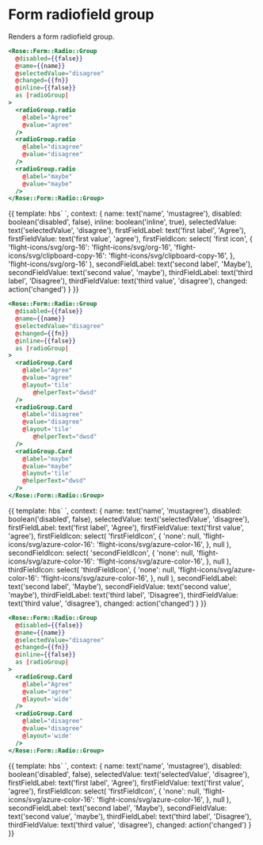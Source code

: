 
<Meta title="Rose|Form/Radio/Group" component="Form/Radio/Group" />

# Form radiofield group

Renders a form radiofield group.

```handlebars
<Rose::Form::Radio::Group
  @disabled={{false}}
  @name={{name}}
  @selectedValue="disagree"
  @changed={{fn}}
  @inline={{false}}
  as |radioGroup|
>
  <radioGroup.radio
    @label="Agree"
    @value="agree"
  />
  <radioGroup.radio
    @label="disagree"
    @value="disagree"
  />
  <radioGroup.radio
    @label="maybe"
    @value="maybe"
  />
</Rose::Form::Radio::Group>
```
<Preview>
  <Story name="Basic" height="10rem">{{
  template: hbs`
    <Rose::Form::Radio::Group
      @disabled={{disabled}}
      @name={{name}}
      @selectedValue={{selectedValue}}
      @changed={{changed}}
      @inline={{inline}}
      as |radioGroup|
    >
      <radioGroup.radio
        @label={{firstFieldLabel}}
        @value={{firstFieldValue}}
        @icon={{firstFieldIcon}}
      />
      <radioGroup.radio
        @label={{secondFieldLabel}}
        @value={{secondFieldValue}}
      />
      <radioGroup.radio
        @label={{thirdFieldLabel}}
        @value={{thirdFieldValue}}
      />
    </Rose::Form::Radio::Group>
  `,
  context: {
    name: text('name', 'mustagree'),
    disabled: boolean('disabled', false),
    inline: boolean('inline', true),
    selectedValue: text('selectedValue', 'disagree'),
    firstFieldLabel: text('first label', 'Agree'),
    firstFieldValue: text('first value', 'agree'),
    firstFieldIcon: select(
      'first icon',
      {
        'flight-icons/svg/org-16': 'flight-icons/svg/org-16',
        'flight-icons/svg/clipboard-copy-16': 'flight-icons/svg/clipboard-copy-16',
      },
      'flight-icons/svg/org-16'
    ),
    secondFieldLabel: text('second label', 'Maybe'),
    secondFieldValue: text('second value', 'maybe'),
    thirdFieldLabel: text('third label', 'Disagree'),
    thirdFieldValue: text('third value', 'disagree'),
    changed: action('changed')
  }
  }}</Story>
</Preview>

```handlebars
<Rose::Form::Radio::Group
  @disabled={{false}}
  @name={{name}}
  @selectedValue="disagree"
  @changed={{fn}}
  @inline={{false}}
  as |radioGroup|
>
  <radioGroup.Card
    @label="Agree"
    @value="agree"
    @layout='tile'
       @helperText="dwsd"
  />
  <radioGroup.Card
    @label="disagree"
    @value="disagree"
    @layout='tile'
       @helperText="dwsd"
  />
  <radioGroup.Card
    @label="maybe"
    @value="maybe"
    @layout='tile'
    @helperText="dwsd"
  />
</Rose::Form::Radio::Group>
```
<Preview>
  <Story name="Card:  Tile" height="10rem">{{
  template: hbs`
    <Rose::Form::Radio::Group
      @disabled={{disabled}}
      @name={{name}}
      @selectedValue={{selectedValue}}
      @changed={{changed}}
      as |radioGroup|
    >
      <radioGroup.card
        @label={{firstFieldLabel}}
        @value={{firstFieldValue}}
        @icon={{firstFieldIcon}}
        @layout='tile'
      />
      <radioGroup.card
        @label={{secondFieldLabel}}
        @value={{secondFieldValue}}
        @icon={{secondFieldIcon}}
        @layout="tile"
      />
      <radioGroup.card
        @label={{thirdFieldLabel}}
        @value={{thirdFieldValue}}
        @icon={{thirdFieldIcon}}
        @layout="tile"
      />
    </Rose::Form::Radio::Group>
  `,
  context: {
    name: text('name', 'mustagree'),
    disabled: boolean('disabled', false),
    selectedValue: text('selectedValue', 'disagree'),
    firstFieldLabel: text('first label', 'Agree'),
    firstFieldValue: text('first value', 'agree'),
    firstFieldIcon: select(
        'firstFieldIcon',
        {
          'none': null,
          'flight-icons/svg/azure-color-16': 'flight-icons/svg/azure-color-16',
        },
        null
      ),
         secondFieldIcon: select(
        'secondFieldIcon',
        {
          'none': null,
          'flight-icons/svg/azure-color-16': 'flight-icons/svg/azure-color-16',
        },
        null
      ),
         thirdFieldIcon: select(
        'thirdFieldIcon',
        {
          'none': null,
          'flight-icons/svg/azure-color-16': 'flight-icons/svg/azure-color-16',
        },
        null
      ),
    secondFieldLabel: text('second label', 'Maybe'),
    secondFieldValue: text('second value', 'maybe'),
    thirdFieldLabel: text('third label', 'Disagree'),
    thirdFieldValue: text('third value', 'disagree'),
    changed: action('changed')
  }
  }}</Story>
</Preview>

```handlebars
<Rose::Form::Radio::Group
  @disabled={{false}}
  @name={{name}}
  @selectedValue="disagree"
  @changed={{fn}}
  @inline={{false}}
  as |radioGroup|
>
  <radioGroup.Card
    @label="Agree"
    @value="agree"
    @layout='wide'
  />
  <radioGroup.Card
    @label="disagree"
    @value="disagree"
    @layout='wide'
  />
</Rose::Form::Radio::Group>
```
<Preview>
  <Story name="Card:  Wide" height="10rem">{{
  template: hbs`
    <Rose::Form::Radio::Group
      @disabled={{disabled}}
      @name={{name}}
      @selectedValue={{selectedValue}}
      @changed={{changed}}
      as |radioGroup|
    >
      <radioGroup.card
        @label={{firstFieldLabel}}
        @value={{firstFieldValue}}
        @icon={{firstFieldIcon}}
        @layout="wide"
      />
      <radioGroup.card
        @label={{secondFieldLabel}}
        @value={{secondFieldValue}}
        @layout="wide"
      />
      <radioGroup.card
        @label={{thirdFieldLabel}}
        @value={{thirdFieldValue}}
        @layout="wide"
      />
    </Rose::Form::Radio::Group>
  `,
  context: {
    name: text('name', 'mustagree'),
    disabled: boolean('disabled', false),
    selectedValue: text('selectedValue', 'disagree'),
    firstFieldLabel: text('first label', 'Agree'),
    firstFieldValue: text('first value', 'agree'),
    firstFieldIcon: select(
        'firstFieldIcon',
        {
          'none': null,
          'flight-icons/svg/azure-color-16': 'flight-icons/svg/azure-color-16',
        },
        null
      ),
    secondFieldLabel: text('second label', 'Maybe'),
    secondFieldValue: text('second value', 'maybe'),
    thirdFieldLabel: text('third label', 'Disagree'),
    thirdFieldValue: text('third value', 'disagree'),
    changed: action('changed')
  }
  }}</Story>
</Preview>
